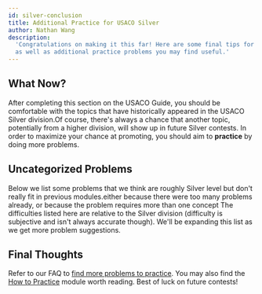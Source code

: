 ```yaml
---
id: silver-conclusion
title: Additional Practice for USACO Silver
author: Nathan Wang
description:
  'Congratulations on making it this far! Here are some final tips for Silver,
  as well as additional practice problems you may find useful.'
---
```


## What Now?

After completing this section on the USACO Guide, you should be comfortable with
the topics that have historically appeared in the USACO Silver
division.<Asterisk>Of course, there's always a chance that another topic,
potentially from a higher division, will show up in future Silver
contests.</Asterisk> In order to maximize your chance at promoting, you should
aim to **practice** by doing more problems.

## Uncategorized Problems

Below we list some problems that we think are roughly Silver level but don't
really fit in previous modules.<Asterisk>either because there were too many
problems already, or because the problem requires more than one
concept</Asterisk> The difficulties listed here are relative to the Silver
division (difficulty is subjective and isn't always accurate though). We'll be
expanding this list as we get more problem suggestions.

<Problems problems="problems" />

## Final Thoughts

Refer to our FAQ to
[find more problems to practice](/general/usaco-faq#q-where-can-i-find-more-practice-problems).
You may also find the [How to Practice](https://usaco.guide/general/practicing)
module worth reading. Best of luck on future contests!
